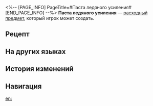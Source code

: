 <%-- [PAGE_INFO]
PageTitle=#Паста ледяного усиления#
[END_PAGE_INFO] --%>
{{Расходный предмет Инфобокс
|id          = 402012
|Изображения = Предмет Паста ледяного усиления.png
|Тип         = Расходные предметы силы атаки
|Редкость    = 3
|Эффект      = Повышает ледяной урон всех союзников на 24% в следующем бою.
|Описание    = Крем, сделанный из смеси материалов Пути и других ингредиентов.<br />Нанесите его на подходящее оружие, чтобы повысить эффективность в бою.
|Рецепт      = {{cx|Отсутствует источник}}
|Источник1   = [[Универсальная машина для синтеза]]
|Источник2   = 
|Источник3   = 
}}
{{Описание|''«Усилий мало, а толку много».''}}
'''Паста ледяного усиления''' — [[расходный предмет]], который игрок может создать.

==Рецепт==
{{Рецепт
|Тип                     = Синтез
|Группа                  = Расходные предметы
|Твёрдая вода            = 5
|Ядро льда               = 2
|Древесная кора Эрудиции = 2
|Сортировка              = Твёрдая вода;Ядро льда;Древесная кора Эрудиции
}}

==На других языках==
{{На других языках
|en   = Enhancement Paste: Ice
|zhs  = 强化膏：冰
|zht  = 強化膏：冰
|ja   = 強化軟膏：氷
|ko   = 강화 연고: 얼음
|es   = Crema potenciadora: Hielo
|fr   = Pâte de renforcement de la glace
|ru   = Паста ледяного усиления
|th   = Enhancement Paste: Ice
|vi   = Kem Cường Hóa: Băng
|de   = Verbesserungspaste: Eis
|id   = Enhancement Paste: Ice
|pt   = Pasta de Aprimoramento: Gelo
}}

==История изменений==
{{История изменений|3.5}}

==Навигация==
{{Расходные предметы Навбокс}}

[[en:]]